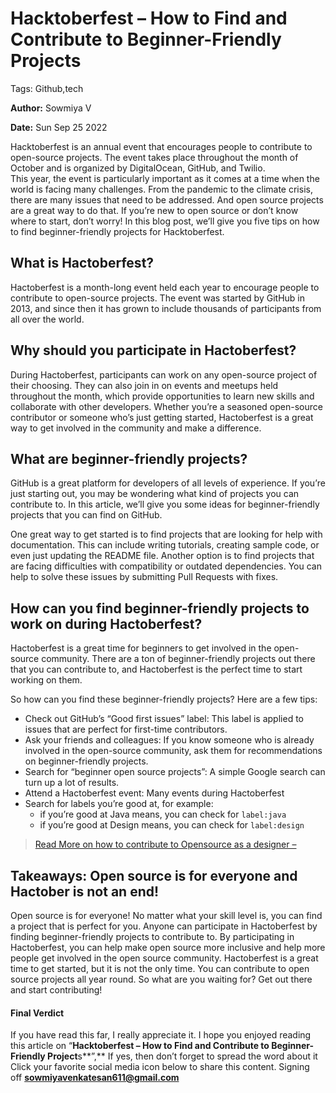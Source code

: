 Hacktoberfest – How to Find and Contribute to Beginner-Friendly Projects
========================================================================

Tags: Github,tech

**Author:** Sowmiya V

**Date:** Sun Sep 25 2022

Hacktoberfest is an annual event that encourages people to contribute to open-source projects. The event takes place throughout the month of October and is organized by DigitalOcean, GitHub, and Twilio.  
This year, the event is particularly important as it comes at a time when the world is facing many challenges. From the pandemic to the climate crisis, there are many issues that need to be addressed. And open source projects are a great way to do that. If you’re new to open source or don’t know where to start, don’t worry! In this blog post, we’ll give you five tips on how to find beginner-friendly projects for Hacktoberfest.

What is Hactoberfest?
---------------------

Hactoberfest is a month-long event held each year to encourage people to contribute to open-source projects. The event was started by GitHub in 2013, and since then it has grown to include thousands of participants from all over the world.

Why should you participate in Hactoberfest?
-------------------------------------------

During Hactoberfest, participants can work on any open-source project of their choosing. They can also join in on events and meetups held throughout the month, which provide opportunities to learn new skills and collaborate with other developers. Whether you’re a seasoned open-source contributor or someone who’s just getting started, Hactoberfest is a great way to get involved in the community and make a difference.

What are beginner-friendly projects?
------------------------------------

GitHub is a great platform for developers of all levels of experience. If you’re just starting out, you may be wondering what kind of projects you can contribute to. In this article, we’ll give you some ideas for beginner-friendly projects that you can find on GitHub.

One great way to get started is to find projects that are looking for help with documentation. This can include writing tutorials, creating sample code, or even just updating the README file. Another option is to find projects that are facing difficulties with compatibility or outdated dependencies. You can help to solve these issues by submitting Pull Requests with fixes.

How can you find beginner-friendly projects to work on during Hactoberfest?
---------------------------------------------------------------------------

Hactoberfest is a great time for beginners to get involved in the open-source community. There are a ton of beginner-friendly projects out there that you can contribute to, and Hactoberfest is the perfect time to start working on them.

So how can you find these beginner-friendly projects? Here are a few tips:

*   Check out GitHub’s “Good first issues” label: This label is applied to issues that are perfect for first-time contributors.
*   Ask your friends and colleagues: If you know someone who is already involved in the open-source community, ask them for recommendations on beginner-friendly projects.
*   Search for “beginner open source projects”: A simple Google search can turn up a lot of results.
*   Attend a Hactoberfest event: Many events during Hactoberfest
*   Search for labels you’re good at, for example:
    *   if you’re good at Java means, you can check for `label:java`
    *   if you’re good at Design means, you can check for `label:design`

> [Read More on how to contribute to Opensource as a designer –](https://sowmiyavenkatesan.medium.com/how-to-contribute-to-open-source-projects-as-a-designer-6720c31b725d)

Takeaways: Open source is for everyone and Hactober is not an end!
------------------------------------------------------------------

Open source is for everyone! No matter what your skill level is, you can find a project that is perfect for you. Anyone can participate in Hactoberfest by finding beginner-friendly projects to contribute to. By participating in Hactoberfest, you can help make open source more inclusive and help more people get involved in the open source community. Hactoberfest is a great time to get started, but it is not the only time. You can contribute to open source projects all year round. So what are you waiting for? Get out there and start contributing!

#### Final Verdict

If you have read this far, I really appreciate it. I hope you enjoyed reading this article on “**Hacktoberfest – How to Find and Contribute to Beginner-Friendly Project**s**”,** If yes, then don’t forget to spread the word about it Click your favorite social media icon below to share this content. Signing off **sowmiyavenkatesan611@gmail.com**